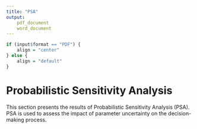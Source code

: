 ```yaml
---
title: "PSA"
output: 
	pdf_document
	word_document
---
```


```r
if (input$format == "PDF") {
    align = "center"
} else {
    align = "default"
}
```

# Probabilistic Sensitivity Analysis
This section presents the results of Probabilistic Sensitivity Analysis (PSA). PSA is used to assess the impact of parameter uncertainty on the decision-making process.
